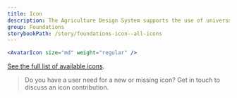 ```yaml
---
title: Icon
description: The Agriculture Design System supports the use of universal system icons. The icon component is used to apply our set of universal icons to more complex components of the system.
group: Foundations
storybookPath: /story/foundations-icon--all-icons
---
```


```jsx live
<AvatarIcon size="md" weight="regular" />
```

[See the full list of available icons](/foundations/icons).

> Do you have a user need for a new or missing icon? Get in touch to discuss an icon contribution.
